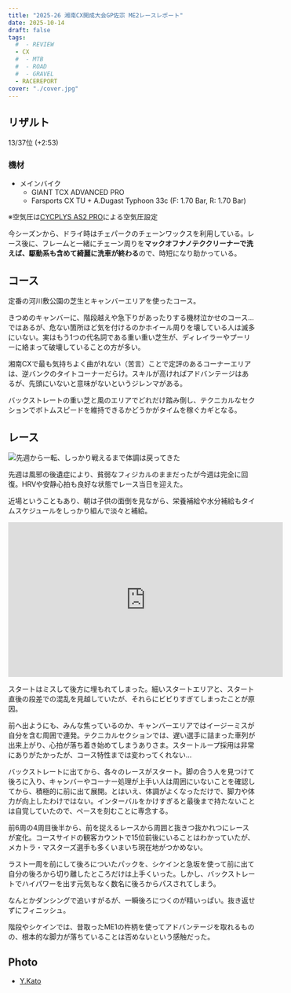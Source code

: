 ```yaml
---
title: "2025-26 湘南CX開成大会GP佐宗 ME2レースレポート"
date: 2025-10-14
draft: false
tags:
  #  - REVIEW
  - CX
  #  - MTB
  #  - ROAD
  #  - GRAVEL
  - RACEREPORT
cover: "./cover.jpg"
---
```


## リザルト

13/37位 (+2:53)

### 機材

- メインバイク
  - GIANT TCX ADVANCED PRO
  - Farsports CX TU + A.Dugast Typhoon 33c (F: 1.70 Bar, R: 1.70 Bar)

※空気圧は[CYCPLYS AS2 PRO](https://amzn.to/3XXh90k)による空気圧設定

<Amzn asin="B0CNPDJQYT" />

今シーズンから、ドライ時はチェパークのチェーンワックスを利用している。レース後に、フレームと一緒にチェーン周りを**マックオフナノテククリーナーで洗えば、駆動系も含めて綺麗に洗車が終わる**ので、時短になり助かっている。

<Amzn asin="B0C4NVS7TB" />

## コース

定番の河川敷公園の芝生とキャンバーエリアを使ったコース。

きつめのキャンバーに、階段越えや急下りがあったりする機材泣かせのコース…ではあるが、危ない箇所ほど気を付けるのかホイール周りを壊している人は滅多にいない。実はもう1つの代名詞である重い重い芝生が、ディレイラーやプーリーに絡まって破壊していることの方が多い。

湘南CXで最も気持ちよく曲がれない（苦言）ことで定評のあるコーナーエリアは、逆バンクのタイトコーナーだらけ。スキルが高ければアドバンテージはあるが、先頭にいないと意味がないというジレンマがある。

バックストレートの重い芝と風のエリアでどれだけ踏み倒し、テクニカルなセクションでボトムスピードを維持できるかどうかがタイムを稼ぐカギとなる。

## レース

![先週から一転、しっかり戦えるまで体調は戻ってきた](./cover.jpg)

先週は風邪の後遺症により、貧弱なフィジカルのままだったが今週は完全に回復。HRVや安静心拍も良好な状態でレース当日を迎えた。

近場ということもあり、朝は子供の面倒を見ながら、栄養補給や水分補給もタイムスケジュールをしっかり組んで淡々と補給。

<iframe width="560" height="315" src="https://www.youtube.com/embed/F-LEMCrVNMU?si=0ceiLtosqIeRqvI-" title="YouTube video player" frameborder="0" allow="accelerometer; autoplay; clipboard-write; encrypted-media; gyroscope; picture-in-picture; web-share" referrerpolicy="strict-origin-when-cross-origin" allowfullscreen></iframe>

スタートはミスして後方に埋もれてしまった。細いスタートエリアと、スタート直後の段差での混乱を見越していたが、それらにビビりすぎてしまったことが原因。

前へ出ようにも、みんな焦っているのか、キャンバーエリアではイージーミスが自分を含む周囲で連発。テクニカルセクションでは、遅い選手に詰まった車列が出来上がり、心拍が落ち着き始めてしまうありさま。スタートループ採用は非常にありがたかったが、コース特性までは変わってくれない…

バックストレートに出てから、各々のレースがスタート。脚の合う人を見つけて後ろに入り、キャンバーやコーナー処理が上手い人は周囲にいないことを確認してから、積極的に前に出て展開。とはいえ、体調がよくなっただけで、脚力や体力が向上したわけではない。インターバルをかけすぎると最後まで持たないことは自覚していたので、ペースを刻むことに専念する。

前6周の4周目後半から、前を捉えるレースから周囲と抜きつ抜かれつにレースが変化。コースサイドの観客カウントで15位前後にいることはわかっていたが、メカトラ・マスターズ選手も多くいまいち現在地がつかめない。

ラスト一周を前にして後ろについたパックを、シケインと急坂を使って前に出て自分の後ろから切り離したところだけは上手くいった。しかし、バックストレートでハイパワーを出す元気もなく数名に後ろからパスされてしまう。

なんとかダンシングで追いすがるが、一瞬後ろにつくのが精いっぱい。抜き返せずにフィニッシュ。

階段やシケインでは、昔取ったME1の杵柄を使ってアドバンテージを取れるものの、根本的な脚力が落ちていることは否めないという感触だった。

## Photo

- [Y.Kato](https://x.com/kaytoyoshitaka)
